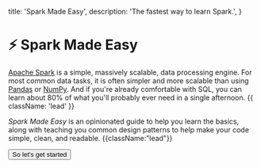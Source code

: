 
  title: 'Spark Made Easy',
  description:
    'The fastest way to learn Spark.',
}

<HeroPattern />

# ⚡ Spark Made Easy

[Apache Spark](https://spark.apache.org/) is a simple, massively scalable, data processing engine. For most common data tasks, it is often simpler and more scalable than using [Pandas](https://pandas.pydata.org/) or [NumPy](https://numpy.org/).
And if you're already comfortable with SQL, you can learn about 80% of what you'll probably ever need in a single afternoon. {{ className: 'lead' }}

*Spark Made Easy* is an opinionated guide to help you learn the basics, along with teaching you common design patterns to help make your code simple, clean, and readable. {{className:"lead"}}

<div className="not-prose">
  <Button href="/quick_start" variant="text" arrow="right">
    So let's get started
  </Button>
</div>
